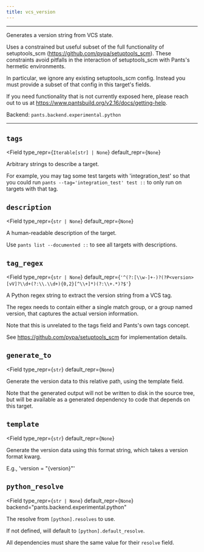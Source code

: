 ```yaml
---
title: vcs_version
---
```



---

Generates a version string from VCS state.

Uses a constrained but useful subset of the full functionality of setuptools_scm (https://github.com/pypa/setuptools_scm). These constraints avoid pitfalls in the interaction of setuptools_scm with Pants&#x27;s hermetic environments.

In particular, we ignore any existing setuptools_scm config. Instead you must provide a subset of that config in this target&#x27;s fields.

If you need functionality that is not currently exposed here, please reach out to us at https://www.pantsbuild.org/v2.16/docs/getting-help.

Backend: <span className="color--primary">`pants.backend.experimental.python`</span>

---

<span className={styles.options}>

## `tags`

<Field
    type_repr={`Iterable[str] | None`}
    default_repr={`None`}
>

Arbitrary strings to describe a target.

For example, you may tag some test targets with &#x27;integration_test&#x27; so that you could run `pants --tag='integration_test' test ::` to only run on targets with that tag.

</Field>

## `description`

<Field
    type_repr={`str | None`}
    default_repr={`None`}
>

A human-readable description of the target.

Use `pants list --documented ::` to see all targets with descriptions.

</Field>

## `tag_regex`

<Field
    type_repr={`str | None`}
    default_repr={`'^(?:[\\w-]+-)?(?P<version>[vV]?\\d+(?:\\.\\d+){0,2}[^\\+]*)(?:\\+.*)?$'`}
>

A Python regex string to extract the version string from a VCS tag.

The regex needs to contain either a single match group, or a group named version, that captures the actual version information.

Note that this is unrelated to the tags field and Pants&#x27;s own tags concept.

See https://github.com/pypa/setuptools_scm for implementation details.

</Field>

## `generate_to`

<Field
    type_repr={`str`}
    default_repr={`None`}
>

Generate the version data to this relative path, using the template field.

Note that the generated output will not be written to disk in the source tree, but will be available as a generated dependency to code that depends on this target.

</Field>

## `template`

<Field
    type_repr={`str`}
    default_repr={`None`}
>

Generate the version data using this format string, which takes a version format kwarg.

E.g., &#x27;version = &#x22;&#123;version&#125;&#x22;&#x27;

</Field>

## `python_resolve`

<Field
    type_repr={`str | None`}
    default_repr={`None`}
    backend="pants.backend.experimental.python"
>

The resolve from `[python].resolves` to use.

If not defined, will default to `[python].default_resolve`.

All dependencies must share the same value for their `resolve` field.

</Field>

</span>
